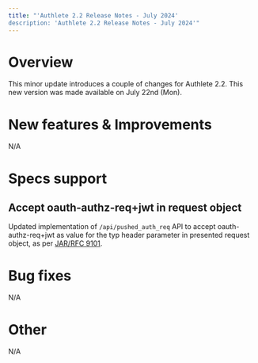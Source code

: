 ```yaml
---
title: "'Authlete 2.2 Release Notes - July 2024'
description: 'Authlete 2.2 Release Notes - July 2024'"
---
```


# Overview

This minor update introduces a couple of changes for Authlete 2.2.
This new version was made available on July 22nd (Mon).

# New features & Improvements

N/A

# Specs support

## Accept oauth-authz-req+jwt in request object

Updated implementation of `/api/pushed_auth_req` API to accept oauth-authz-req+jwt as value for the typ header parameter in presented request object, as per [JAR/RFC 9101](https://datatracker.ietf.org/doc/rfc9101/).

# Bug fixes

N/A

# Other

N/A
